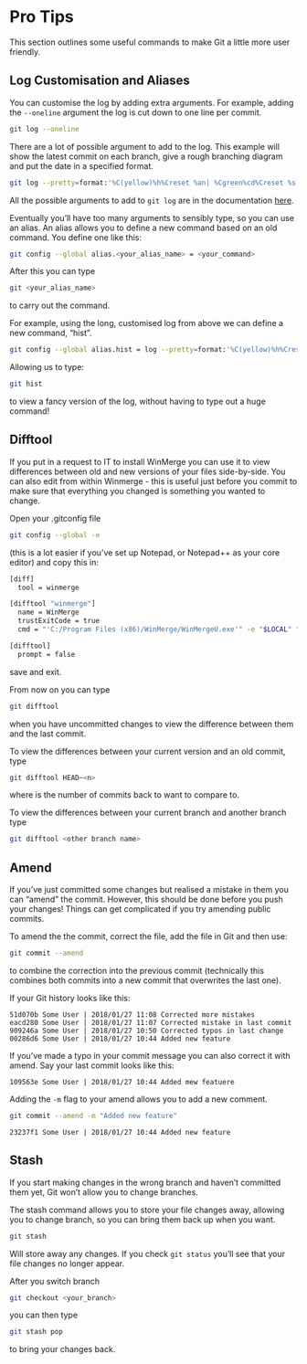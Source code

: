 # Pro Tips

This section outlines some useful commands to make Git a little more user friendly.

## Log Customisation and Aliases

You can customise the log by adding extra arguments. For example, adding the `--oneline` argument the log is cut down to one line per commit.
```sh
git log --oneline
```

There are a lot of possible argument to add to the log. This example will show the latest commit on each branch, give a rough branching diagram and put the date in a specified format.

```sh
git log --pretty=format:'%C(yellow)%h%Creset %an| %Cgreen%cd%Creset %s %C(cyan)%d' --graph --all --date=format:'%Y/%m/%d %H:%M'
```
All the possible arguments to add to `git log` are in the documentation [here](https://www.git-scm.com/docs/git-log).

Eventually you'll have too many arguments to sensibly type, so you can use an alias. An alias allows you to define a new command based on an old command. You define one like this:
```sh
git config --global alias.<your_alias_name> = <your_command>
```

After this you can type 
```sh
git <your_alias_name>
```
to carry out the command.

For example, using the long, customised log from above we can define a new command, "hist".

```sh
git config --global alias.hist = log --pretty=format:'%C(yellow)%h%Creset %an| %Cgreen%cd%Creset %s %C(cyan)%d' --graph --all --date=format:'%Y/%m/%d %H:%M'
```

Allowing us to type: 
```sh
git hist
```
to view a fancy version of the log, without having to type out a huge command!

## Difftool

If you put in a request to IT to install WinMerge you can use it to view differences between old and new versions of your files side-by-side. You can also edit from within Winmerge - this is useful just before you commit to make sure that everything you changed is something you wanted to change.

Open your .gitconfig file 
```sh
git config --global -e
```

(this is a lot easier if you've set up Notepad, or Notepad++ as your core editor) and copy this in:

```sh
[diff]
  tool = winmerge

[difftool "winmerge"]
  name = WinMerge
  trustExitCode = true
  cmd = "'C:/Program Files (x86)/WinMerge/WinMergeU.exe'" -e "$LOCAL" "$REMOTE"

[difftool]
  prompt = false
```
save and exit.

From now on you can type
```sh
git difftool
```
when you have uncommitted changes to view the difference between them and the last commit.

To view the differences between your current version and an old commit, type
```sh
git difftool HEAD~<n>
```
where <n> is the number of commits back to want to compare to.

To view the differences between your current branch and another branch type
```sh
git difftool <other branch name>
```
  
## Amend

If you've just committed some changes but realised a mistake in them you can "amend" the commit. However, this should be done before you push your changes! Things can get complicated if you try amending public commits.

To amend the the commit, correct the file, add the file in Git and then use:
```sh
git commit --amend
```
to combine the correction into the previous commit (technically this combines both commits into a new commit that overwrites the last one).

If your Git history looks like this:
```
51d070b Some User | 2018/01/27 11:08 Corrected more mistakes
eacd280 Some User | 2018/01/27 11:07 Corrected mistake in last commit
909246a Some User | 2018/01/27 10:50 Corrected typos in last change
00286d6 Some User | 2018/01/27 10:44 Added new feature
```

If you've made a typo in your commit message you can also correct it with amend. Say your last commit looks like this:
```
109563e Some User | 2018/01/27 10:44 Added mew featuere
```

Adding the `-m` flag to your amend allows you to add a new comment.
```sh
git commit --amend -m "Added new feature"
```

```
23237f1 Some User | 2018/01/27 10:44 Added new feature
```

## Stash

If you start making changes in the wrong branch and haven't committed them yet, Git won't allow you to change branches. 

The stash command allows you to store your file changes away, allowing you to change branch, so you can bring them back up when you want.

```sh
git stash
```
Will store away any changes. If you check `git status` you'll see that your file changes no longer appear.

After you switch branch
```sh
git checkout <your_branch>
```
you can then type 
```sh
git stash pop
```
to bring your changes back.
